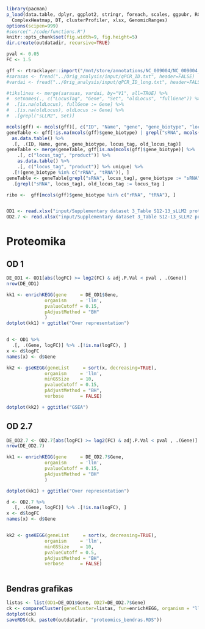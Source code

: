 ```r
library(pacman) 
p_load(data.table, dplyr, ggplot2, stringr, foreach, scales, ggpubr, RColorBrewer, 
  ComplexHeatmap, DT, clusterProfiler, xlsx, GenomicRanges)
options(scipen=999)
#source("./code/functions.R")
knitr::opts_chunk$set(fig.width=9, fig.height=5)
dir.create(outdatadir, recursive=TRUE)

pval <- 0.05
FC <- 1.5

gff <- rtracklayer::import("/mnt/store/annotations/NC_009004/NC_009004_with_sRNA_240717.gff")
#sarasas <- fread("../Orig_analysis/input/qPCR_ID.txt", header=FALSE)
#vardai <- fread("../Orig_analysis/input/qPCR_ID_long.txt", header=FALSE)

#tikslines <- merge(sarasas, vardai, by="V1", all=TRUE) %>% 
#  setnames(., c("LocusTag", "Gene", "Set", "oldLocus", "fullGene")) %>% 
#  .[is.na(oldLocus), fullGene := Gene] %>% 
#  .[is.na(oldLocus), oldLocus := Gene] %>%
#  .[grepl("sLLM2", Set)]

mcols(gff) <- mcols(gff)[, c("ID", "Name", "gene", "gene_biotype", "locus_tag", "old_locus_tag", "Ontology_term", "product")]
geneTable <- gff[!is.na(mcols(gff)$gene_biotype) | grepl("sRNA", mcols(gff)$locus_tag) ] %>% 
  as.data.table() %>% 
  .[, .(ID, Name, gene, gene_biotype, locus_tag, old_locus_tag)]
geneTable <- merge(geneTable, gff[is.na(mcols(gff)$gene_biotype)] %>% 
    .[, c("locus_tag", "product")] %>% 
    as.data.table() %>% 
    .[, c("locus_tag", "product")] %>% unique) %>% 
  .[!(gene_biotype %in% c("rRNA", "tRNA")), ]
geneTable <- geneTable[grepl("sRNA", locus_tag), gene_biotype := "sRNA"] %>% 
  .[grepl("sRNA", locus_tag), old_locus_tag := locus_tag ]  

ribo <-  gff[mcols(gff)$gene_biotype %in% c("rRNA", "tRNA"), ]


OD1 <- read.xlsx("input/Supplementary dataset 3_Table S12-13_sLLM2 protome.xlsx", sheetName="A", startRow=5, header=TRUE) %>% as.data.table()
OD2.7 <- read.xlsx("input/Supplementary dataset 3_Table S12-13_sLLM2 protome.xlsx", sheetName="B", startRow=5, header=TRUE) %>% as.data.table()
```

# Proteomika {.tabset}

## OD 1 

```r
DE_OD1 <- OD1[abs(logFC) >= log2(FC) & adj.P.Val < pval , .(Gene)]
nrow(DE_OD1)

kk1 <- enrichKEGG(gene     = DE_OD1$Gene,
              organism     = 'llm',
              pvalueCutoff = 0.15,
              pAdjustMethod = "BH"
              )
dotplot(kk1) + ggtitle("Over representation")


d <- OD1 %>% 
  .[, .(Gene, logFC)] %>% .[!is.na(logFC), ] 
x <- d$logFC
names(x) <- d$Gene

kk2 <- gseKEGG(geneList     = sort(x, decreasing=TRUE),
              organism     = 'llm',
              minGSSize    = 10,
              pvalueCutoff = 0.15,
              pAdjustMethod = "BH",
              verbose      = FALSE)

dotplot(kk2) + ggtitle("GSEA")


```

## OD 2.7 

```r
DE_OD2.7 <- OD2.7[abs(logFC) >= log2(FC) & adj.P.Val < pval , .(Gene)]
nrow(DE_OD2.7)

kk1 <- enrichKEGG(gene     = DE_OD2.7$Gene,
              organism     = 'llm',
              pvalueCutoff = 0.15,
              pAdjustMethod = "BH"
              )

dotplot(kk1) + ggtitle("Over representation")

d <- OD2.7 %>% 
  .[, .(Gene, logFC)] %>% .[!is.na(logFC), ] 
x <- d$logFC
names(x) <- d$Gene


kk2 <- gseKEGG(geneList     = sort(x, decreasing=TRUE),
              organism     = 'llm',
              minGSSize    = 10,
              pvalueCutoff = 0.5,
              pAdjustMethod = "BH",
              verbose      = FALSE)
              
```

## Bendras grafikas

```r
listas <- list(OD1=DE_OD1$Gene, OD27=DE_OD2.7$Gene)
ck <- compareCluster(geneCluster=listas, fun=enrichKEGG, organism = "llm", pvalueCutoff = 0.15)
dotplot(ck)
saveRDS(ck, paste0(outdatadir, "proteomics_bendras.RDS"))
```
